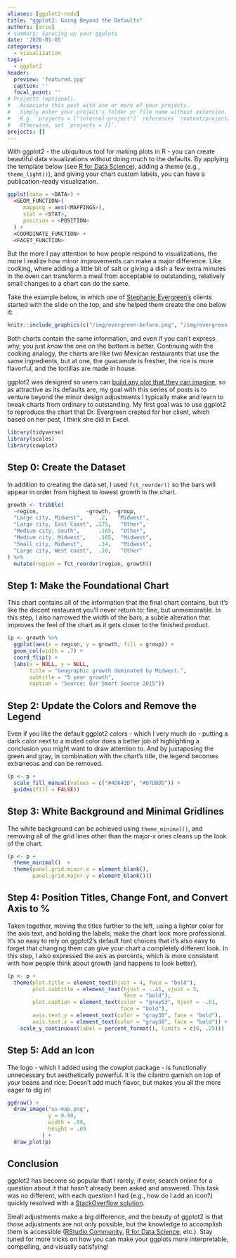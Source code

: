```yaml
---
aliases: [ggplot2-redo]
title: "ggplot2: Going Beyond the Defaults"
authors: [arie]
# summary: Sprucing up your ggplots
date: '2020-01-05'
categories:
  - visualization
tags:
  - ggplot2
header:
  preview: 'featured.jpg'
  caption: ''
  focal_point: ''
# Projects (optional).
#   Associate this post with one or more of your projects.
#   Simply enter your project's folder or file name without extension.
#   E.g. `projects = ["internal-project"]` references `content/project/deep-learning/index.md`.
#   Otherwise, set `projects = []`.
projects: []
---
```



With ggplot2 - the ubiquitous tool for making plots in R - you can create beautiful data visualizations without doing much to the defaults. By applying the template below (see [R for Data Science](https://r4ds.had.co.nz/)), adding a theme (e.g., `theme_light()`), and giving your chart custom labels, you can have a publication-ready visualization. 

```r

ggplot(data = <DATA>) + 
  <GEOM_FUNCTION>(
     mapping = aes(<MAPPINGS>),
     stat = <STAT>, 
     position = <POSITION>
  ) +
  <COORDINATE_FUNCTION> +
  <FACET_FUNCTION>


```

But the more I pay attention to how people respond to visualizations, the more I realize how minor improvements can make a major difference. Like cooking, where adding a little bit of salt or giving a dish a few extra minutes in the oven can transform a meal from acceptable to outstanding, relatively small changes to a chart can do the same. 

Take the example below, in which one of [Stephanie Evergreen's](http://stephanieevergreen.com/before-and-after-business-slides/) clients started with the slide on the top, and she helped them create the one below it:

```r

knitr::include_graphics(c("/img/evergreen-before.png", "/img/evergreen-after.png"))


```

Both charts contain the same information, and even if you can't express why, you just *know* the one on the bottom is better. Continuing with the cooking analogy, the charts are like two Mexican restaurants that use the same ingredients, but at one, the guacamole is fresher, the rice is more flavorful, and the tortillas are made in house. 

ggplot2 was designed so users can [build any plot that they can imagine](https://r4ds.had.co.nz/data-visualisation.html), so as attractive as its defaults are, my goal with this series of posts is to venture beyond the minor design adjustments I typically make and learn to tweak charts from ordinary to outstanding. My first goal was to use ggplot2 to reproduce the chart that Dr. Evergreen created for her client, which based on her post, I think she did in Excel. 

```r


library(tidyverse)
library(scales)
library(cowplot)

```

## Step 0: Create the Dataset

In addition to creating the data set, I used `fct_reorder()` so the bars will appear in order from highest to lowest growth in the chart.

```r

growth <- tribble(
  ~region,               ~growth, ~group,
  "Large city, Midwest",     .2,   "Midwest",
  "Large city, East Coast", .175,   "Other",
  "Medium city, South",      .165,  "Other",
  "Medium city, Midwest",    .165,  "Midwest",
  "Small city, Midwest",     .14,   "Midwest", 
  "Large city, West coast",  .10,   "Other"
) %>% 
  mutate(region = fct_reorder(region, growth)) 

```



## Step 1: Make the Foundational Chart

This chart contains all of the information that the final chart contains, but it's like the decent restaurant you'll never return to: fine, but unmemorable. In this step, I also narrowed the width of the bars, a subtle alteration that improves the feel of the chart as it gets closer to the finished product.


```r

(p <- growth %>% 
  ggplot(aes(x = region, y = growth, fill = group)) + 
  geom_col(width = .7) + 
  coord_flip() + 
  labs(x = NULL, y = NULL, 
       title = "Geographic growth dominated by Midwest.",
       subtitle = "5 year growth",
       caption = "Source: Our Smart Source 2015"))

```

## Step 2: Update the Colors and Remove the Legend

Even if you like the default ggplot2 colors - which I very much do - putting a dark color next to a muted color does a better job of highlighting a conclusion you might want to draw attention to. And by juxtaposing the green and gray, in combination with the chart's title, the legend becomes extraneous and can be removed.

```r

(p <- p +
  scale_fill_manual(values = c("#4D643D", "#D7DBDD")) +
  guides(fill = FALSE))

```

## Step 3: White Background and Minimal Gridlines

The white background can be achieved using `theme_minimal()`, and removing all of the grid lines other than the major-x ones cleans up the look of the chart.

```r
(p <- p +
  theme_minimal()  +
  theme(panel.grid.minor.x = element_blank(),
        panel.grid.major.y = element_blank()))

```

## Step 4: Position Titles, Change Font, and Convert Axis to %

Taken together, moving the titles further to the left, using a lighter color for the axis text, and bolding the labels, make the chart look more professional. It's so easy to rely on ggplot2's default font choices that it's also easy to forget that changing them can give your chart a completely different look. In this step, I also expressed the axis as percents, which is more consistent with how people think about growth (and happens to look better).  

```r
(p <- p +
  theme(plot.title = element_text(hjust = 4, face = "bold"),
        plot.subtitle = element_text(hjust = -.41, vjust = 3,
                                     face = "bold"),
        plot.caption = element_text(color = "gray53", hjust = -.61,
                                    face = "bold"),
        axis.text.y = element_text(color = "gray30", face = "bold"),
        axis.text.x = element_text(color = "gray30", face = "bold")) +
    scale_y_continuous(label = percent_format(), limits = c(0, .25))) 


```

## Step 5: Add an Icon 

The logo - which I added using the cowplot package - is functionally unnecessary but aesthetically powerful. It is the cilantro garnish on top of your beans and rice: Doesn't add much flavor, but makes you all the more eager to dig in!

```r

ggdraw() +
  draw_image("us-map.png",
             y = 0.90,
             width = .09, 
             height = .09
           ) +
  draw_plot(p)

```

## Conclusion

ggplot2 has become so popular that I rarely, if ever, search online for a question about it that hasn't already been asked and answered. This task was no different, with each question I had (e.g., how do I add an icon?) quickly resolved with a [StackOverflow solution](https://stackoverflow.com/questions/9917049/inserting-an-image-to-ggplot2).

Small adjustments make a big difference, and the beauty of ggplot2 is that those adjustments are not only possible, but the knowledge to accomplish them is accessible ([RStudio Community](https://community.rstudio.com/), [R for Data Science](https://r4ds.had.co.nz/), etc.). Stay tuned for more tricks on how you can make your ggplots more interpretable, compelling, and visually satisfying! 
